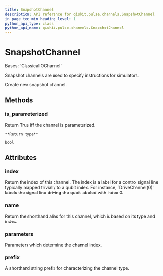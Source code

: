 ```yaml
---
title: SnapshotChannel
description: API reference for qiskit.pulse.channels.SnapshotChannel
in_page_toc_min_heading_level: 1
python_api_type: class
python_api_name: qiskit.pulse.channels.SnapshotChannel
---
```


# SnapshotChannel

<Class id="qiskit.pulse.channels.SnapshotChannel" isDedicatedPage={true} github="https://github.com/qiskit/qiskit/tree/stable/0.24/qiskit/pulse/channels.py" signature="SnapshotChannel(*args, **kwargs)" modifiers="class">
  Bases: `ClassicalIOChannel`

  Snapshot channels are used to specify instructions for simulators.

  Create new snapshot channel.

  ## Methods

  <span id="qiskit-pulse-channels-snapshotchannel-is-parameterized" />

  ### is\_parameterized

  <Function id="qiskit.pulse.channels.SnapshotChannel.is_parameterized" signature="SnapshotChannel.is_parameterized()">
    Return True iff the channel is parameterized.

    **Return type**

    bool
  </Function>

  ## Attributes

  ### index

  <Attribute id="qiskit.pulse.channels.SnapshotChannel.index">
    Return the index of this channel. The index is a label for a control signal line typically mapped trivially to a qubit index. For instance, `DriveChannel(0)` labels the signal line driving the qubit labeled with index 0.
  </Attribute>

  ### name

  <Attribute id="qiskit.pulse.channels.SnapshotChannel.name">
    Return the shorthand alias for this channel, which is based on its type and index.
  </Attribute>

  ### parameters

  <Attribute id="qiskit.pulse.channels.SnapshotChannel.parameters">
    Parameters which determine the channel index.
  </Attribute>

  ### prefix

  <Attribute id="qiskit.pulse.channels.SnapshotChannel.prefix" attributeTypeHint="str | None" attributeValue="'s'">
    A shorthand string prefix for characterizing the channel type.
  </Attribute>
</Class>

